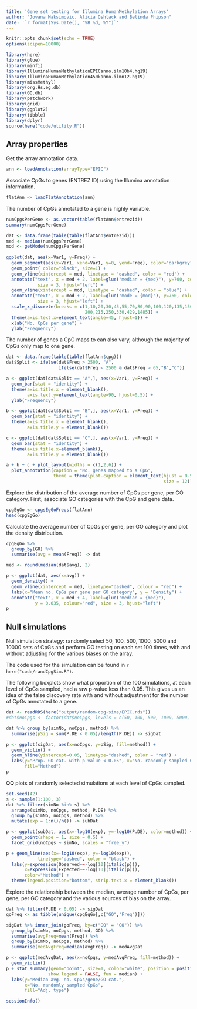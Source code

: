 ```yaml
---
title: 'Gene set testing for Illumina HumanMethylation Arrays'
author: "Jovana Maksimovic, Alicia Oshlack and Belinda Phipson"
date: '`r format(Sys.Date(), "%B %d, %Y")`'
---
```


```r
knitr::opts_chunk$set(echo = TRUE)
options(scipen=10000)
```

```r
library(here)
library(glue)
library(minfi)
library(IlluminaHumanMethylationEPICanno.ilm10b4.hg19)
library(IlluminaHumanMethylation450kanno.ilmn12.hg19)
library(missMethyl)
library(org.Hs.eg.db)
library(GO.db)
library(patchwork)
library(grid)
library(ggplot2)
library(tibble)
library(dplyr)
source(here("code/utility.R"))
```

## Array properties

Get the array annotation data.

```r
ann <- loadAnnotation(arrayType="EPIC")
```

Associate CpGs to genes (ENTREZ ID) using the Illumina annotation information.

```r
flatAnn <- loadFlatAnnotation(ann)
```

The number of CpGs annotated to a gene is highly variable.

```r
numCpgsPerGene <- as.vector(table(flatAnn$entrezid))
summary(numCpgsPerGene)
```

```r
dat <- data.frame(table(table(flatAnn$entrezid)))
med <- median(numCpgsPerGene)
mod <- getMode(numCpgsPerGene)
  
ggplot(dat, aes(x=Var1, y=Freq)) +
  geom_segment(aes(x=Var1, xend=Var1, y=0, yend=Freq), color="darkgrey") +
  geom_point( color="black", size=1) +
  geom_vline(xintercept = med, linetype = "dashed", color = "red") +
  annotate("text", x = med + 2, label=glue("median = {med}"), y=700, colour="red", 
            size = 3, hjust="left") +
  geom_vline(xintercept = mod, linetype = "dashed", color = "blue") +
  annotate("text", x = mod + 2, label=glue("mode = {mod}"), y=760, colour="blue", 
            size = 3, hjust="left") +
  scale_x_discrete(breaks = c(1,10,20,30,45,55,70,80,90,100,120,135,150,160,180,
                              200,215,250,330,429,1485)) +
  theme(axis.text.x=element_text(angle=45, hjust=1)) +
  xlab("No. CpGs per gene") +
  ylab("Frequency")
```

The number of genes a CpG maps to can also vary, although the majority of CpGs only map to one gene.

```r
dat <- data.frame(table(table(flatAnn$cpg)))
dat$Split <- ifelse(dat$Freq > 2500, "A", 
                    ifelse(dat$Freq < 2500 & dat$Freq > 65,"B","C"))

a <- ggplot(dat[dat$Split == "A",], aes(x=Var1, y=Freq)) +
  geom_bar(stat = "identity") +
  theme(axis.title.x = element_blank(), 
        axis.text.y=element_text(angle=90, hjust=0.5)) +
  ylab("Frequency")

b <- ggplot(dat[dat$Split == "B",], aes(x=Var1, y=Freq)) +
  geom_bar(stat = "identity") +
  theme(axis.title.x = element_blank(),
        axis.title.y = element_blank())

c <- ggplot(dat[dat$Split == "C",], aes(x=Var1, y=Freq)) +
  geom_bar(stat = "identity") +
  theme(axis.title.x=element_blank(),
        axis.title.y = element_blank()) 

a + b + c + plot_layout(widths = c(1,2,6)) + 
  plot_annotation(caption = "No. genes mapped to a CpG",
                  theme = theme(plot.caption = element_text(hjust = 0.5, 
                                                            size = 12)))
```

Explore the distribution of the average number of CpGs per gene, per GO category. First, associate GO categories with the CpG and gene data.

```r
cpgEgGo <- cpgsEgGoFreqs(flatAnn)
head(cpgEgGo)
```

Calculate the average number of CpGs per gene, per GO category and plot the density distribution. 

```r
cpgEgGo %>% 
  group_by(GO) %>%
  summarise(avg = mean(Freq)) -> dat

med <- round(median(dat$avg), 2)

p <- ggplot(dat, aes(x=avg)) +
  geom_density() +
  geom_vline(xintercept = med, linetype="dashed", colour = "red") +
  labs(x="Mean no. CpGs per gene per GO category", y = "Density") +
  annotate("text", x = med + 4, label=glue("median = {med}"), 
           y = 0.035, colour="red", size = 3, hjust="left")
p
```

## Null simulations

Null simulation strategy: randomly select 50, 100, 500, 1000, 5000 and 10000 sets of CpGs and perform GO testing on each set 100 times, with and without adjusting for the various biases on the array. 

The code used for the simulation can be found in `r here("code/randCpgSim.R")`.   

The following boxplots show what proportion of the 100 simulations, at each level of CpGs sampled, had a raw p-value less than 0.05. This gives us an idea of the false discovery rate with and without adjustment for the number of CpGs annotated to a gene.

```r
dat <- readRDS(here("output/random-cpg-sims/EPIC.rds"))
#dat$noCpgs <- factor(dat$noCpgs, levels = c(50, 100, 500, 1000, 5000, 10000))

dat %>% group_by(simNo, noCpgs, method) %>% 
  summarise(pSig = sum(P.DE < 0.05)/length(P.DE)) -> sigDat

p <- ggplot(sigDat, aes(x=noCpgs, y=pSig, fill=method)) + 
  geom_violin() +
  geom_hline(yintercept=0.05, linetype="dashed", color = "red") +
  labs(y="Prop. GO cat. with p-value < 0.05", x="No. randomly sampled CpGs",
       fill="Method")
p
```

QQ plots of randomly selected simulations at each level of CpGs sampled.

```r
set.seed(42)
s <- sample(1:100, 3)
dat %>% filter(simNo %in% s) %>%
  arrange(simNo, noCpgs, method, P.DE) %>%
  group_by(simNo, noCpgs, method) %>%
  mutate(exp = 1:n()/n()) -> subDat

p <- ggplot(subDat, aes(x=-log10(exp), y=-log10(P.DE), color=method)) + 
  geom_point(shape = 1, size = 0.5) + 
  facet_grid(noCpgs ~ simNo, scales = "free_y")

p + geom_line(aes(x=-log10(exp), y=-log10(exp)),
            linetype="dashed", color = "black") +
  labs(y=expression(Observed~~-log[10](italic(p))), 
       x=expression(Expected~~-log[10](italic(p))),
       color="Method") +
  theme(legend.position="bottom", strip.text.x = element_blank()) 
```

Explore the relationship between the median, average number of CpGs, per gene, per GO category and the various sources of bias on the array.

```r
dat %>% filter(P.DE < 0.05) -> sigDat
goFreq <- as_tibble(unique(cpgEgGo[,c("GO","Freq")]))

sigDat %>% inner_join(goFreq, by=c("GO" = "GO")) %>%
  group_by(simNo, noCpgs, method, GO) %>%
  summarise(avgFreq=mean(Freq)) %>% 
  group_by(simNo, noCpgs, method) %>%
  summarise(medAvgFreq=median(avgFreq)) -> medAvgDat

p <- ggplot(medAvgDat, aes(x=noCpgs, y=medAvgFreq, fill=method)) + 
  geom_violin()
p + stat_summary(geom="point", size=1, color="white", position = position_dodge(0.9),
                show.legend = FALSE, fun = median) +
  labs(y="Median avg. no. CpGs/gene/GO cat.", 
       x="No. randomly sampled CpGs",
       fill="Adj. type")
```


```r
sessionInfo()
```





